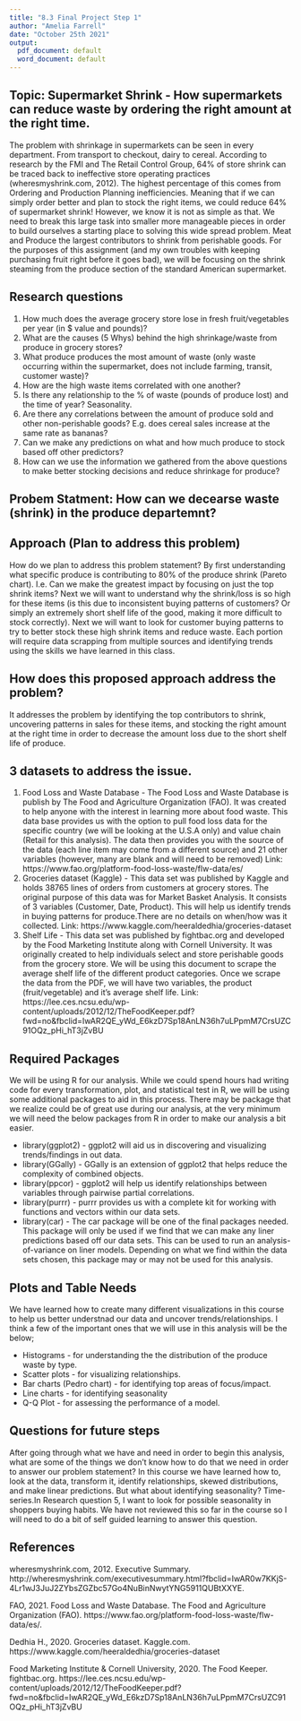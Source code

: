 ```yaml
---
title: "8.3 Final Project Step 1"
author: "Amelia Farrell"
date: "October 25th 2021"
output:
  pdf_document: default
  word_document: default
---
```


## Topic: Supermarket Shrink - How supermarkets can reduce waste by ordering the right amount at the right time. 
The problem with shrinkage in supermarkets can be seen in every department. From transport to checkout, dairy to cereal. According to research by the FMI and The Retail Control Group, 64% of store shrink can be traced back to ineffective store operating practices (wheresmyshrink.com, 2012). The highest percentage of this comes from Ordering and Production Planning inefficiencies. Meaning that if we can simply order better and plan to stock the right items, we could reduce 64% of supermarket shrink! However, we know it is not as simple as that. We need to break this large task into smaller more manageable pieces in order to build ourselves a starting place to solving this wide spread problem. Meat and Produce the largest contributors to shrink from perishable goods. For the purposes of this assignment (and my own troubles with keeping purchasing fruit right before it goes bad), we will be focusing on the shrink steaming from the produce section of the standard American supermarket.


## Research questions
1. How much does the average grocery store lose in fresh fruit/vegetables per year (in $ value and pounds)?
2. What are the causes (5 Whys) behind the high shrinkage/waste from produce in grocery stores?
3. What produce produces the most amount of waste (only waste occurring within the supermarket, does not include farming, transit, customer waste)?
4. How are the high waste items correlated with one another?
5. Is there any relationship to the % of waste (pounds of produce lost) and the time of year? Seasonality.
6. Are there any correlations between the amount of produce sold and other non-perishable goods? E.g. does cereal sales increase at the same rate as bananas? 
7. Can we make any predictions on what and how much produce to stock based off other predictors?
8. How can we use the information we gathered from the above questions to make better stocking decisions and reduce shrinkage for produce?

## Probem Statment: How can we decearse waste (shrink) in the produce departemnt?
## Approach (Plan to address this problem)
How do we plan to address this problem statement? By first understanding what specific produce is contributing to 80% of the produce shrink (Pareto chart). I.e. Can we make the greatest impact by focusing on just the top shrink items? Next we will want to understand why the shrink/loss is so high for these items (is this due to inconsistent buying patterns of customers? Or simply an extremely short shelf life of the good, making it more difficult to stock correctly). Next we will want to look for customer buying patterns to try to better stock these high shrink items and reduce waste. Each portion will require data scrapping from multiple sources and identifying trends using the skills we have learned in this class.

## How does this proposed approach address the problem?
It addresses the problem by identifying the top contributors to shrink, uncovering patterns in sales for these items, and stocking the right amount at the right time in order to decrease the amount loss due to the short shelf life of produce.

## 3 datasets to address the issue.
1. Food Loss and Waste Database - The Food Loss and Waste Database is publish by The Food and Agriculture Organization (FAO). It was created to help anyone with the interest in learning more about food waste. This data base provides us with the option to pull food loss data for the specific country (we will be looking at the U.S.A only) and value chain (Retail for this analysis). The data then provides you with the source of the data (each line item may come from a different source) and 21 other variables (however, many are blank and will need to be removed)
Link: https://www.fao.org/platform-food-loss-waste/flw-data/es/
2. Groceries dataset (Kaggle) - This data set was published by Kaggle and holds 38765 lines of orders from customers at grocery stores. The original purpose of this data was for Market Basket Analysis. It consists of 3 variables (Customer, Date, Product). This will help us identify trends in buying patterns for produce.There are no details on when/how was it collected.
Link: https://www.kaggle.com/heeraldedhia/groceries-dataset
3. Shelf Life - This data set was published by fightbac.org and developed by the Food Marketing Institute along with Cornell University. It was originally created to help individuals select and store perishable goods from the grocery store. We will be using this document to scrape the average shelf life of the different product categories. Once we scrape the data from the PDF, we will have two variables, the product (fruit/vegetable) and it's average shelf life. 
Link: https://lee.ces.ncsu.edu/wp-content/uploads/2012/12/TheFoodKeeper.pdf?fwd=no&fbclid=IwAR2QE_yWd_E6kzD7Sp18AnLN36h7uLPpmM7CrsUZC91OQz_pHi_hT3jZvBU


## Required Packages
We will be using R for our analysis. While we could spend hours had writing code for every transformation, plot, and statistical test in R, we will be using some additional packages to aid in this process. There may be package that we realize could be of great use during our analysis, at the very minimum we will need the below packages from R in order to make our analysis a bit easier. 

  * library(ggplot2) - ggplot2 will aid us in discovering and visualizing trends/findings in out data.
  * library(GGally) - GGally is an extension of ggplot2 that helps reduce the complexity of combined objects. 
  * library(ppcor) - ggplot2 will help us identify relationships between variables through pairwise partial correlations.
  * library(purrr) - purrr provides us with a complete kit for working with functions and vectors within our data sets.
  * library(car) - The car package will be one of the final packages needed. This package will only be used if we find that we can make any liner predictions based off our data sets. This can be used to run an analysis-of-variance on liner models. Depending on what we find within the data sets chosen, this package may or may not be used for this analysis.  

## Plots and Table Needs
We have learned how to create many different visualizations in this course to help us better understnad our data and uncover trends/relationships. I think a  few of the important ones that we will use in this analysis will be the below;

  * Histograms - for understanding the the distribution of the produce waste by type.
  * Scatter plots - for visualizing relationships.
  * Bar charts (Pedro chart) -  for identifying top areas of focus/impact.
  * Line charts -  for identifying seasonality
  * Q-Q Plot -  for assessing the performance of a model.

## Questions for future steps
After going through what we have and need in order to begin this analysis, what are some of the things we don't know how to do that we need in order to answer our problem statement? In this course we have learned how to, look at the data, transform it, identify relationships, skewed distributions, and make linear predictions. But what about identifying seasonality? Time-series.In  Research question 5, I want to look for possible seasonality in shoppers buying habits. We have not reviewed this so far in the course so I will need to do a bit of self guided learning to answer this question. 



## References

wheresmyshrink.com, 2012. Executive Summary. http://wheresmyshrink.com/executivesummary.html?fbclid=IwAR0w7KKjS-4Lr1wJ3JuJ2ZYbsZGZbc57Go4NuBinNwytYNG5911QUBtXXYE.

FAO, 2021. Food Loss and Waste Database. The Food and Agriculture Organization (FAO). https://www.fao.org/platform-food-loss-waste/flw-data/es/.

Dedhia H., 2020. Groceries dataset. Kaggle.com.
https://www.kaggle.com/heeraldedhia/groceries-dataset

Food Marketing Institute & Cornell University, 2020. The Food Keeper. fightbac.org.
https://lee.ces.ncsu.edu/wp-content/uploads/2012/12/TheFoodKeeper.pdf?fwd=no&fbclid=IwAR2QE_yWd_E6kzD7Sp18AnLN36h7uLPpmM7CrsUZC91OQz_pHi_hT3jZvBU